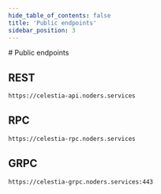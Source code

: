 ```yaml
---
hide_table_of_contents: false
title: 'Public endpoints'
sidebar_position: 3
---
```


<div class="h1-with-icon icon-celestia"># Public endpoints</div>

## REST

```bash
https://celestia-api.noders.services
```

## RPC

```bash
https://celestia-rpc.noders.services
```

## GRPC

```bash
https://celestia-grpc.noders.services:443
```


